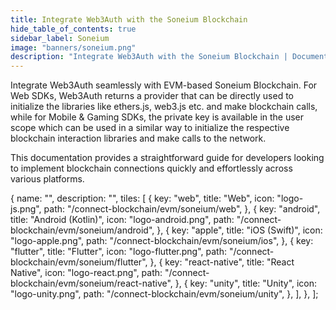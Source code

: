 ```yaml
---
title: Integrate Web3Auth with the Soneium Blockchain
hide_table_of_contents: true
sidebar_label: Soneium
image: "banners/soneium.png"
description: "Integrate Web3Auth with the Soneium Blockchain | Documentation - Web3Auth"
---
```



<SEO
  title="Integrate Web3Auth with the Soneium Blockchain"
  description="Integrate Web3Auth with the Soneium Blockchain | Documentation - Web3Auth"
  image="https://web3auth.io/docs/banners/soneium.png"
  slug="/connect-blockchain/evm/soneium"
/>

Integrate Web3Auth seamlessly with EVM-based Soneium Blockchain. For Web SDKs, Web3Auth returns a
provider that can be directly used to initialize the libraries like ethers.js, web3.js etc. and make
blockchain calls, while for Mobile & Gaming SDKs, the private key is available in the user scope
which can be used in a similar way to initialize the respective blockchain interaction libraries and
make calls to the network.

This documentation provides a straightforward guide for developers looking to implement blockchain
connections quickly and effortlessly across various platforms.

  {
    name: "",
    description: "",
    tiles: [
      {
        key: "web",
        title: "Web",
        icon: "logo-js.png",
        path: "/connect-blockchain/evm/soneium/web",
      },
      {
        key: "android",
        title: "Android (Kotlin)",
        icon: "logo-android.png",
        path: "/connect-blockchain/evm/soneium/android",
      },
      {
        key: "apple",
        title: "iOS (Swift)",
        icon: "logo-apple.png",
        path: "/connect-blockchain/evm/soneium/ios",
      },
      {
        key: "flutter",
        title: "Flutter",
        icon: "logo-flutter.png",
        path: "/connect-blockchain/evm/soneium/flutter",
      },
      {
        key: "react-native",
        title: "React Native",
        icon: "logo-react.png",
        path: "/connect-blockchain/evm/soneium/react-native",
      },
      {
        key: "unity",
        title: "Unity",
        icon: "logo-unity.png",
        path: "/connect-blockchain/evm/soneium/unity",
      },
    ],
  },
];

<Tiles tileGroups={Soneium} />

